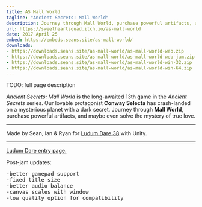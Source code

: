 ```yaml
---
title: AS Mall World
tagline: "Ancient Secrets: Mall World"
description: Journey through Mall World, purchase powerful artifacts, and maybe even solve the mystery of true love.
url: https://sweetheartsquad.itch.io/as-mall-world
date: 2017 April 25
embed: https://embeds.seans.site/as-mall-world/
downloads:
- https://downloads.seans.site/as-mall-world/as-mall-world-web.zip
- https://downloads.seans.site/as-mall-world/as-mall-world-web-jam.zip
- https://downloads.seans.site/as-mall-world/as-mall-world-win-32.zip
- https://downloads.seans.site/as-mall-world/as-mall-world-win-64.zip
---
```


TODO: full page description

<em>Ancient Secrets: Mall World</em> is the long-awaited 13th game in the <em>Ancient Secrets</em> series. Our lovable protagonist <strong>Conway Selecta</strong> has crash-landed on a mysterious planet with a dark secret. Journey through <strong>Mall World</strong>, purchase powerful artifacts, and maybe even solve the mystery of true love.

---

Made by Sean, Ian & Ryan for [Ludum Dare 38](https://ldjam.com/) with Unity.

---

[Ludum Dare entry page.](https://ldjam.com/events/ludum-dare/38/as-mall-world)

Post-jam updates:
<pre>-better gamepad support
-fixed title size
-better audio balance
-canvas scales with window
-low quality option for compatibility</pre>
